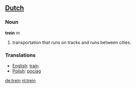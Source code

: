 ==[[Dutch]]==
===Noun===

'''trein''' ''m''

# transportation that runs on tracks and runs between cities.

===Translations===
*[[English]]: [[train]]
*[[Polish]]: [[pociąg]]

[[de:trein]]
[[nl:trein]]